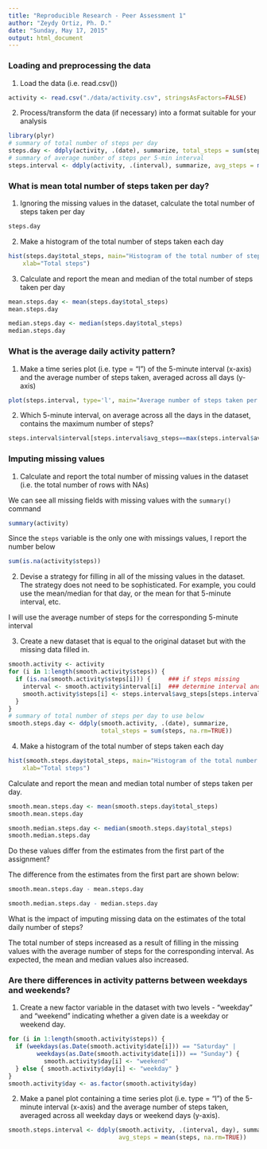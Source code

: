 ```yaml
---
title: "Reproducible Research - Peer Assessment 1"
author: "Zeydy Ortiz, Ph. D."
date: "Sunday, May 17, 2015"
output: html_document
---
```


### Loading and preprocessing the data

1. Load the data (i.e. read.csv())
```r
activity <- read.csv("./data/activity.csv", stringsAsFactors=FALSE)

```

2. Process/transform the data (if necessary) into a format suitable for your analysis
```r
library(plyr)
# summary of total number of steps per day
steps.day <- ddply(activity, .(date), summarize, total_steps = sum(steps, na.rm=TRUE))
# summary of average number of steps per 5-min interval
steps.interval <- ddply(activity, .(interval), summarize, avg_steps = mean(steps, na.rm=TRUE))
```

### What is mean total number of steps taken per day?

1. Ignoring the missing values in the dataset, calculate the total number of steps taken per day
```r
steps.day
```

2. Make a histogram of the total number of steps taken each day
```r
hist(steps.day$total_steps, main="Histogram of the total number of steps taken each day", 
    xlab="Total steps")
```

3. Calculate and report the mean and median of the total number of steps taken per day
```r
mean.steps.day <- mean(steps.day$total_steps)
mean.steps.day
```
```r
median.steps.day <- median(steps.day$total_steps)
median.steps.day
```

### What is the average daily activity pattern?

1. Make a time series plot (i.e. type = "l") of the 5-minute interval (x-axis) and the average number of steps taken, averaged across all days (y-axis)
```r
plot(steps.interval, type='l', main="Average number of steps taken per interval", xlab="5-minute interval", ylab="Average steps")
```

2. Which 5-minute interval, on average across all the days in the dataset, contains the maximum number of steps?
```r
steps.interval$interval[steps.interval$avg_steps==max(steps.interval$avg_steps)]
```


### Imputing missing values

1. Calculate and report the total number of missing values in the dataset (i.e. the total number of rows with NAs)

We can see all missing fields with missing values with the ```summary()``` command
```r
summary(activity)
```

Since the ```steps``` variable is the only one with missings values, I report the number below
```r
sum(is.na(activity$steps))
```

2. Devise a strategy for filling in all of the missing values in the dataset. The strategy does not need to be sophisticated. For example, you could use the mean/median for that day, or the mean for that 5-minute interval, etc.

I will use the average number of steps for the corresponding 5-minute interval

3. Create a new dataset that is equal to the original dataset but with the missing data filled in.
```r
smooth.activity <- activity
for (i in 1:length(smooth.activity$steps)) {
  if (is.na(smooth.activity$steps[i])) {     ### if steps missing
    interval <- smooth.activity$interval[i]  ### determine interval and use it's avg_steps
    smooth.activity$steps[i] <- steps.interval$avg_steps[steps.interval$interval==interval]
  }
}
# summary of total number of steps per day to use below
smooth.steps.day <- ddply(smooth.activity, .(date), summarize, 
                          total_steps = sum(steps, na.rm=TRUE))
```

4. Make a histogram of the total number of steps taken each day
```r
hist(smooth.steps.day$total_steps, main="Histogram of the total number of steps taken each day", 
    xlab="Total steps")
```

Calculate and report the mean and median total number of steps taken per day. 
```r
smooth.mean.steps.day <- mean(smooth.steps.day$total_steps)
smooth.mean.steps.day
```
```r
smooth.median.steps.day <- median(smooth.steps.day$total_steps)
smooth.median.steps.day
```

Do these values differ from the estimates from the first part of the assignment? 

The difference from the estimates from the first part are shown below:
```r
smooth.mean.steps.day - mean.steps.day
```
```r
smooth.median.steps.day - median.steps.day
```

What is the impact of imputing missing data on the estimates of the total daily number of steps?

The total number of steps increased as a result of filling in the missing values with the
average number of steps for the corresponding interval.  As expected, the mean and median values
also increased.

### Are there differences in activity patterns between weekdays and weekends?

1. Create a new factor variable in the dataset with two levels - "weekday" and "weekend" 
indicating whether a given date is a weekday or weekend day.
```r
for (i in 1:length(smooth.activity$steps)) {
  if (weekdays(as.Date(smooth.activity$date[i])) == "Saturday" | 
        weekdays(as.Date(smooth.activity$date[i])) == "Sunday") {
          smooth.activity$day[i] <- "weekend"
  } else { smooth.activity$day[i] <- "weekday" }
}
smooth.activity$day <- as.factor(smooth.activity$day)
```

2. Make a panel plot containing a time series plot (i.e. type = "l") of the 5-minute interval (x-axis) and the average number of steps taken, averaged across all weekday days or weekend days (y-axis).
```r
smooth.steps.interval <- ddply(smooth.activity, .(interval, day), summarize, 
                               avg_steps = mean(steps, na.rm=TRUE))
```

